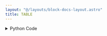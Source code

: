 ```yaml
---
layout: "@/layouts/block-docs-layout.astro"
title: TABLE
---
```



<PythonDocsDisplay docstring={docstring} />

<details>
<summary>Python Code</summary>
```python
from flojoy import flojoy, OrderedPair, OrderedTriple, DataFrame, Vector, Scalar, Plotly
import plotly.graph_objects as go
import pandas as pd
from nodes.VISUALIZERS.template import plot_layout


@flojoy
def TABLE(default: OrderedTriple | OrderedPair | DataFrame | Vector) -> Plotly:
    """The TABLE node creates a Plotly Table visualization for a given input DataContainer.

    Inputs
    ------
    default : OrderedTriple|OrderedPair|DataFrame|Vector|Scalar
        the DataContainer to be visualized

    Returns
    -------
    Plotly
        the DataContainer containing the Plotly Table visualization
    """

    layout = plot_layout(title="TABLE")
    fig = go.Figure(layout=layout)

    match default:
        case OrderedPair():
            x = default.x
            y = default.y
            fig.add_trace(
                go.Table(
                    header=dict(values=["x", "y"], align="center"),
                    cells=dict(values=[x, y], align="center"),
                )
            )
        case OrderedTriple():
            x = default.x
            y = default.y
            z = default.z
            fig.add_trace(
                go.Table(
                    header=dict(values=["x", "y", "z"], align="center"),
                    cells=dict(values=[x, y, z], align="center"),
                )
            )
        case Vector():
            v = default.v
            fig.add_trace(
                go.Table(
                    header=dict(values=["v"], align="center"),
                    cells=dict(values=[v], align="center"),
                )
            )
        case Scalar():
            c = default.c
            fig.add_trace(
                go.Table(
                    header=dict(
                        values=["Scalar"],
                        align="center",
                        font=dict(size=1),
                        height=0,
                    ),
                    cells=dict(
                        values=[[c]],
                        align="center",
                        font=dict(size=25),
                    ),
                )
            )
        case DataFrame():
            df = pd.DataFrame(default.m)
            fig.add_trace(
                go.Table(
                    header=dict(values=list(df.columns), align="center"),
                    cells=dict(
                        values=[df[col] for col in df.columns],
                        align="center",
                    ),
                )
            )
    return Plotly(fig=fig)

```
[Find this Flojoy Block on GitHub](https://github.com/flojoy-ai/blocks/blob/main/blocks/VISUALIZERS/PLOTLY/TABLE/TABLE.py)
</details>

## Example

<AppDisplay app={app} blockName="TABLE" client:visible />
